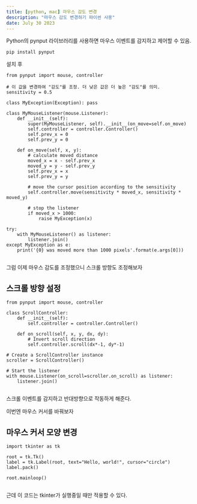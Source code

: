```yaml
---
title: [python, mac] 마우스 감도 변경
description: "마우스 감도 변경하기 파이썬 사용"
date: July 30 2023
---
```


Python의 pynput 라이브러리를 사용하면 마우스 이벤트를 감지하고 제어할 수 있음. 

```
pip install pynput
```


설치 후 

```
from pynput import mouse, controller

# 이 값을 변경하여 "감도"를 조정. 더 낮은 값은 더 높은 "감도"를 의미.
sensitivity = 0.5

class MyException(Exception): pass

class MyMouseListener(mouse.Listener):
    def __init__(self):
        super(MyMouseListener, self).__init__(on_move=self.on_move)
        self.controller = controller.Controller()
        self.prev_x = 0
        self.prev_y = 0

    def on_move(self, x, y):
        # calculate moved distance
        moved_x = x - self.prev_x
        moved_y = y - self.prev_y
        self.prev_x = x
        self.prev_y = y

        # move the cursor position according to the sensitivity
        self.controller.move(sensitivity * moved_x, sensitivity * moved_y)

        # stop the listener
        if moved_x > 1000:
            raise MyException(x)

try:
    with MyMouseListener() as listener:
        listener.join()
except MyException as e:
    print('{0} was moved more than 1000 pixels'.format(e.args[0]))


```

그럼 이제 마우스 감도를 조정했으니 스크롤 방향도 조정해보자

## 스크롤 방향 설정

```
from pynput import mouse, controller

class ScrollController:
    def __init__(self):
        self.controller = controller.Controller()

    def on_scroll(self, x, y, dx, dy):
        # Invert scroll direction
        self.controller.scroll(dx*-1, dy*-1)

# Create a ScrollController instance
scroller = ScrollController()

# Start the listener
with mouse.Listener(on_scroll=scroller.on_scroll) as listener:
    listener.join()


```

스크롤 이벤트를 감지하고 반대방향으로 작동하게 해준다.



이번엔 마우스 커서를 바꿔보자

## 마우스 커서 모양 변경

```
import tkinter as tk

root = tk.Tk()
label = tk.Label(root, text="Hello, world!", cursor="circle")
label.pack()

root.mainloop()


```

근데 이 코드는 tkinter가 실행중일 때만 적용할 수 있다.